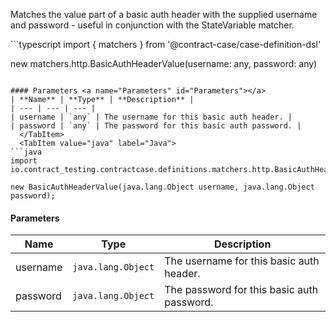 
Matches the value part of a basic auth header with the supplied username and password - useful in conjunction with the StateVariable matcher.

<Tabs groupId="language">
  <TabItem value="typescript" label="Typescript">
```typescript
import { matchers } from '@contract-case/case-definition-dsl'

new matchers.http.BasicAuthHeaderValue(username: any, password: any)
```

#### Parameters <a name="Parameters" id="Parameters"></a>
| **Name** | **Type** | **Description** |
| --- | --- | --- |
| username | `any` | The username for this basic auth header. |
| password | `any` | The password for this basic auth password. |
  </TabItem>
  <TabItem value="java" label="Java">
```java
import io.contract_testing.contractcase.definitions.matchers.http.BasicAuthHeaderValue;

new BasicAuthHeaderValue(java.lang.Object username, java.lang.Object password);
```

#### Parameters <a name="Parameters" id="Parameters"></a>
| **Name** | **Type** | **Description** |
| --- | --- | --- |
| username | `java.lang.Object` | The username for this basic auth header. |
| password | `java.lang.Object` | The password for this basic auth password. |
  </TabItem>
</Tabs>
